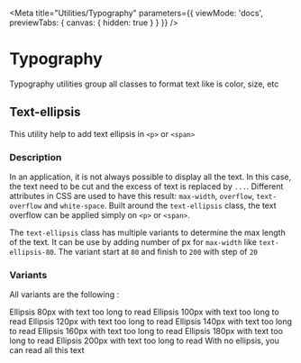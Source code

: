 
<Meta
  title="Utilities/Typography"
  parameters={{
    viewMode: 'docs',
    previewTabs: { canvas: { hidden: true } }
  }}
/>

# Typography

Typography utilities group all classes to format text like is color, size, etc

## Text-ellipsis

This utility help to add text ellipsis in `<p>` or `<span>`

### Description

In an application, it is not always possible to display all the text. In this case, the text need to be cut and the
excess of text is replaced by `...`. Different attributes in CSS are used to have this result: `max-width`, `overflow`, `text-overflow` and
`white-space`. Built around the `text-ellipsis` class, the text overflow can be applied simply on `<p>` or `<span>`.

The `text-ellipsis` class has multiple variants to determine the max length of the text. It can be use by adding number
of px for `max-width` like `text-ellipsis-80`. The variant start at `80` and finish to `200` with step of `20`

### Variants

All variants are the following :

<Canvas>
  <div class="flex-column">
    <span class="text-ellipsis-80">
      Ellipsis 80px with text too long to read
    </span>
    <span class="text-ellipsis-100">
      Ellipsis 100px with text too long to read
    </span>
    <span class="text-ellipsis-120">
      Ellipsis 120px with text too long to read
    </span>
    <span class="text-ellipsis-140">
      Ellipsis 140px with text too long to read
    </span>
    <span class="text-ellipsis-160">
      Ellipsis 160px with text too long to read
    </span>
    <span class="text-ellipsis-180">
      Ellipsis 180px with text too long to read
    </span>
    <span class="text-ellipsis-200">
      Ellipsis 200px with text too long to read
    </span>
    <span>
      With no ellipsis, you can read all this text
    </span>
  </div>
</Canvas>
